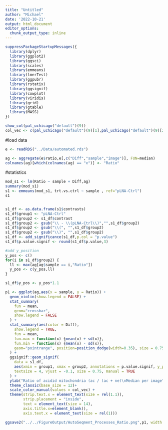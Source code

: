 ```yaml
---
title: "Untitled"
author: "Michael"
date: '2022-10-21'
output: html_document
editor_options: 
  chunk_output_type: inline
---
```




```r
suppressPackageStartupMessages({
  library(dplyr)
  library(ggplot2)
  library(ggsci)
  library(scales)
  library(emmeans)
  library(lmerTest)
  library(ggpubr)
  library(rstatix)
  library(ggsignif)
  library(cowplot)
  library(viridis)
  library(grid)
  library(gtable)
  library(MASS)
})
```



```r
show_col(pal_uchicago("default")(9))
col_vec <- c(pal_uchicago("default")(9)[1],pal_uchicago("default")(9)[2],pal_uchicago("default")(9)[3],pal_uchicago("default")(9)[4],pal_uchicago("default")(9)[5],pal_uchicago("default")(9)[9])
```


#load data
```r
e <- readRDS("../Data/automated.rds")
```


```r
ag <- aggregate(e$ratio,e[,c("Diff","sample","image")], FUN=median)
colnames(ag)[which(colnames(ag) == "x")] <- "Ratio"
```

#statistics
```r
mod_s1 <- lm(Ratio ~ sample + Diff,ag)
summary(mod_s1)
s1 <- emmeans(mod_s1, trt.vs.ctrl ~ sample , ref="pLNA-Ctrl")
s1


s1_df <- as.data.frame(s1$contrasts)
s1_df$group1 <- "pLNA-Ctrl"
s1_df$group2 <- s1_df$contrast
s1_df$group2 <- gsub("\\ - \\(pLNA-Ctrl\\)","",s1_df$group2)
s1_df$group2 <- gsub("\\(", "",s1_df$group2)
s1_df$group2 <- gsub("\\)", "",s1_df$group2)
s1_df <- add_significance(s1_df,p.col = "p.value")
s1_df$p.value.signif <- round(s1_df$p.value,3)

#add y_position
y_pos <- c()
for(i in s1_df$group2) {
  ll <- max(ag[ag$sample == i,"Ratio"])
  y_pos <- c(y_pos,ll)
}

s1_df$y_pos <- y_pos*1.1
```


```r
p1 <- ggplot(ag,aes(x = sample, y = Ratio)) +
  geom_violin(show.legend = FALSE) +
  stat_summary(
    fun = mean,
    geom="crossbar",
    show.legend = FALSE
  ) +
  stat_summary(aes(color = Diff),
    show.legend = TRUE,
    fun = mean,
    fun.max = function(x) {mean(x) + sd(x)},
    fun.min = function(x) {mean(x) - sd(x)},
    geom="pointrange", position=position_dodge(width=0.35), size = 0.75
  ) +
  ggsignif::geom_signif(
    data = s1_df,
    aes(xmin = group1, xmax = group2, annotations = p.value.signif, y_position = y_pos),
    textsize = 4, vjust = -0.1, size = 0.75, manual = TRUE
  ) +
  ylab("Ratio of acidid mitochondria (ac / (ac + ne)\nMedian per image") +
  theme_classic(base_size = 12)+
  scale_color_manual(values = col_vec) +
  theme(strip.text.x = element_text(size = rel(1.1)),
        strip.placement = "inside",
        text = element_text(size = 14),
        axis.title.x=element_blank(),
        axis.text.x = element_text(size = rel(1)))

ggsave2("../../FigureOutput/AutoSeqment_Processes_Ratio.png",p1, width = 7,height = 5, bg = "white")
```



